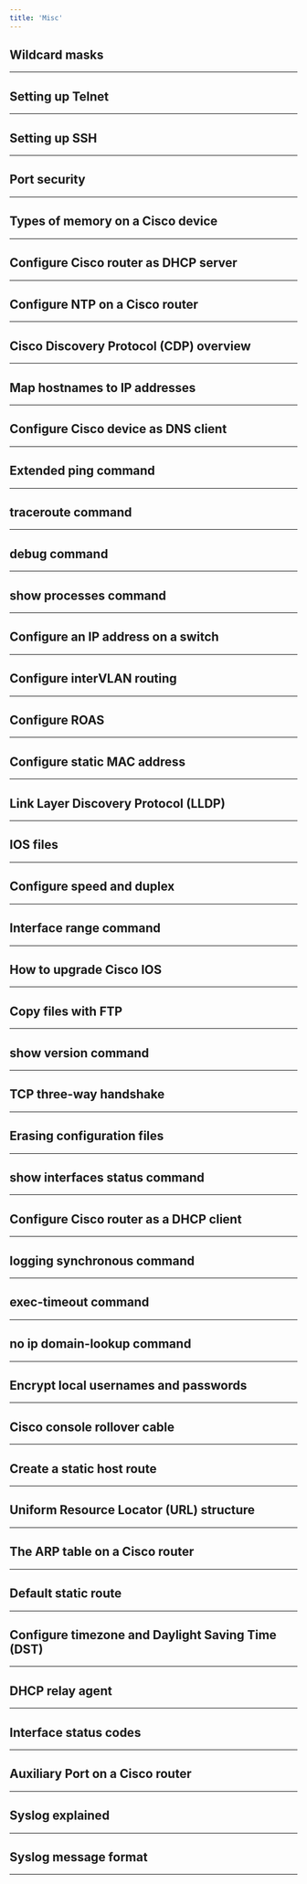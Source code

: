 ```yaml
---
title: 'Misc'
---
```


## Wildcard masks

---

## Setting up Telnet

---

## Setting up SSH

---

## Port security

---

## Types of memory on a Cisco device

---

## Configure Cisco router as DHCP server

---

## Configure NTP on a Cisco router

---

## Cisco Discovery Protocol (CDP) overview

---

## Map hostnames to IP addresses

---

## Configure Cisco device as DNS client

---

## Extended ping command

---

## traceroute command

---

## debug command

---

## show processes command

---

## Configure an IP address on a switch

---

## Configure interVLAN routing

---

## Configure ROAS

---

## Configure static MAC address

---

## Link Layer Discovery Protocol (LLDP)

---

## IOS files

---

## Configure speed and duplex

---

## Interface range command

---

## How to upgrade Cisco IOS

---

## Copy files with FTP

---

## show version command

---

## TCP three-way handshake

---

## Erasing configuration files

---

## show interfaces status command

---

## Configure Cisco router as a DHCP client

---

## logging synchronous command

---

## exec-timeout command

---

## no ip domain-lookup command

---

## Encrypt local usernames and passwords

---

## Cisco console rollover cable

---

## Create a static host route

---

## Uniform Resource Locator (URL) structure

---

## The ARP table on a Cisco router

---

## Default static route

---

## Configure timezone and Daylight Saving Time (DST)

---

## DHCP relay agent

---

## Interface status codes

---

## Auxiliary Port on a Cisco router

---

## Syslog explained

---

## Syslog message format

---
